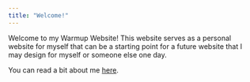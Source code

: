 ```yaml
---
title: "Welcome!"
---
```


Welcome to my Warmup Website! This website serves as a personal website for myself that can be a starting point for a future website that I may design for myself or someone else one day. 

You can read a bit about me [here](about.html).

